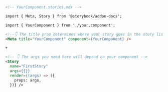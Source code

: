 ```md
<!-- YourComponent.stories.mdx -->

import { Meta, Story } from '@storybook/addon-docs';

import { YourComponent } from './your.component';

<!--👇 The title prop determines where your story goes in the story list -->
<Meta title="YourComponent" component={YourComponent} />

+

<!-- 👇 The args you need here will depend on your component -->
<Story
  name="FirstStory"
  args={{}}
  render={(args) => ({
    props: args,
  })} />
```